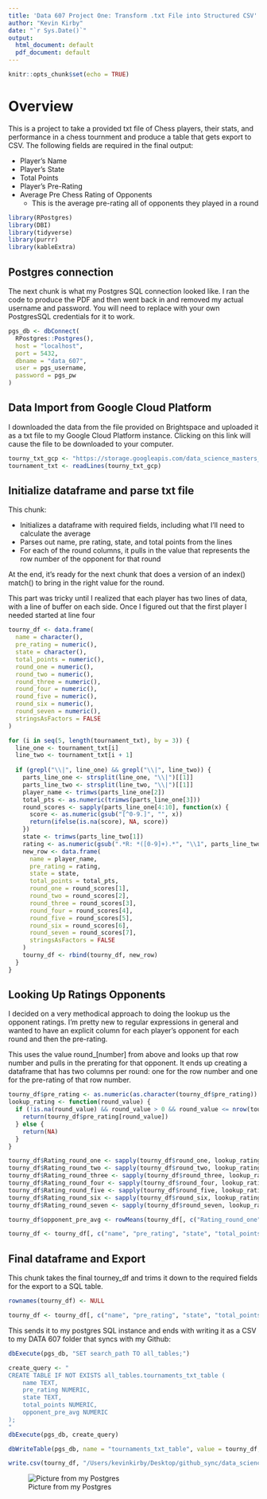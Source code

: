 ```yaml
---
title: 'Data 607 Project One: Transform .txt File into Structured CSV'
author: "Kevin Kirby"
date: "`r Sys.Date()`"
output:
  html_document: default
  pdf_document: default
---
```


```r
knitr::opts_chunk$set(echo = TRUE)
```


# Overview

This is a project to take a provided txt file of Chess players, their stats, and performance in a chess tournment and produce a table that gets export to CSV. The following fields are required in the final output:

* Player’s Name
* Player’s State 
* Total Points
* Player’s Pre-Rating
* Average Pre Chess Rating of Opponents
  * This is the average pre-rating all of opponents they played in a round

```r

library(RPostgres)
library(DBI)
library(tidyverse)
library(purrr)
library(kableExtra)

```


## Postgres connection

The next chunk is what my Postgres SQL connection looked like. I ran the code to produce the PDF and then went back in and removed my actual username and password. You will need to replace with your own PostgresSQL credentials for it to work.

```r

pgs_db <- dbConnect(
  RPostgres::Postgres(),
  host = "localhost",           
  port = 5432,                  
  dbname = "data_607", 
  user = pgs_username,       
  password = pgs_pw     
)
```

## Data Import from Google Cloud Platform

I downloaded the data from the file provided on Brightspace and uploaded it as a txt file to my Google Cloud Platform instance. Clicking on this link will cause the file to be downloaded to your computer.

```r

tourny_txt_gcp <- "https://storage.googleapis.com/data_science_masters_files/2024_fall/data_607_data_management/project_one/tournamentinfo.txt"
tournament_txt <- readLines(tourny_txt_gcp)

```


## Initialize dataframe and parse txt file

This chunk:

* Initializes a dataframe with required fields, including what I'll need to calculate the average
* Parses out name, pre rating, state, and total points from the lines
* For each of the round columns, it pulls in the value that represents the row number of the opponent for that round

At the end, it's ready for the next chunk that does a version of an index() match() to bring in the right value for the round.

This part was tricky until I realized that each player has two lines of data, with a line of buffer on each side. Once I figured out that the first player I needed started at line four

```r

tourny_df <- data.frame(
  name = character(), 
  pre_rating = numeric(), 
  state = character(), 
  total_points = numeric(),
  round_one = numeric(),
  round_two = numeric(),
  round_three = numeric(),
  round_four = numeric(),
  round_five = numeric(),
  round_six = numeric(),
  round_seven = numeric(),
  stringsAsFactors = FALSE
)

for (i in seq(5, length(tournament_txt), by = 3)) {
  line_one <- tournament_txt[i]
  line_two <- tournament_txt[i + 1]
  
  if (grepl("\\|", line_one) && grepl("\\|", line_two)) {
    parts_line_one <- strsplit(line_one, "\\|")[[1]]
    parts_line_two <- strsplit(line_two, "\\|")[[1]]
    player_name <- trimws(parts_line_one[2])
    total_pts <- as.numeric(trimws(parts_line_one[3]))
    round_scores <- sapply(parts_line_one[4:10], function(x) {
      score <- as.numeric(gsub("[^0-9.]", "", x))
      return(ifelse(is.na(score), NA, score))
    })
    state <- trimws(parts_line_two[1])
    rating <- as.numeric(gsub(".*R: *([0-9]+).*", "\\1", parts_line_two[2]))
    new_row <- data.frame(
      name = player_name,
      pre_rating = rating,
      state = state,
      total_points = total_pts,
      round_one = round_scores[1],
      round_two = round_scores[2],
      round_three = round_scores[3],
      round_four = round_scores[4],
      round_five = round_scores[5],
      round_six = round_scores[6],
      round_seven = round_scores[7],
      stringsAsFactors = FALSE
    )
    tourny_df <- rbind(tourny_df, new_row)
  }
}

```


## Looking Up Ratings Opponents

I decided on a very methodical approach to doing the lookup us the opponent ratings. I'm pretty new to regular expressions in general and wanted to have an explicit column for each player's opponent for each round and then the pre-rating.

This uses the value round_[number] from above and looks up that row number and pulls in the prerating for that opponent. It ends up creating a dataframe that has two columns per round: one for the row number and one for the pre-rating of that row number.

```r

tourny_df$pre_rating <- as.numeric(as.character(tourny_df$pre_rating))
lookup_rating <- function(round_value) {
  if (!is.na(round_value) && round_value > 0 && round_value <= nrow(tourny_df)) {
    return(tourny_df$pre_rating[round_value])
  } else {
    return(NA)  
  }
}

tourny_df$Rating_round_one <- sapply(tourny_df$round_one, lookup_rating)
tourny_df$Rating_round_two <- sapply(tourny_df$round_two, lookup_rating)
tourny_df$Rating_round_three <- sapply(tourny_df$round_three, lookup_rating)
tourny_df$Rating_round_four <- sapply(tourny_df$round_four, lookup_rating)
tourny_df$Rating_round_five <- sapply(tourny_df$round_five, lookup_rating)
tourny_df$Rating_round_six <- sapply(tourny_df$round_six, lookup_rating)
tourny_df$Rating_round_seven <- sapply(tourny_df$round_seven, lookup_rating)

tourny_df$opponent_pre_avg <- rowMeans(tourny_df[, c("Rating_round_one", "Rating_round_two", "Rating_round_three", "Rating_round_four", "Rating_round_five", "Rating_round_six", "Rating_round_seven")], na.rm = TRUE)

tourny_df <- tourny_df[, c("name", "pre_rating", "state", "total_points", "opponent_pre_avg")]


```

## Final dataframe and Export

This chunk takes the final tourney_df and trims it down to the required fields for the export to a SQL table.

```r

rownames(tourny_df) <- NULL

tourny_df <- tourny_df[, c("name", "pre_rating", "state", "total_points", "opponent_pre_avg")]

```


This sends it to my postgres SQL instance and ends with writing it as a CSV to my DATA 607 folder that syncs with my Github:

```r

dbExecute(pgs_db, "SET search_path TO all_tables;")

create_query <- "
CREATE TABLE IF NOT EXISTS all_tables.tournaments_txt_table (
    name TEXT,
    pre_rating NUMERIC,
    state TEXT,
    total_points NUMERIC,
    opponent_pre_avg NUMERIC
);
"
dbExecute(pgs_db, create_query)

dbWriteTable(pgs_db, name = "tournaments_txt_table", value = tourny_df, overwrite = TRUE, row.names = FALSE)

write.csv(tourny_df, "/Users/kevinkirby/Desktop/github_sync/data_science_masters_work/2024_Fall/data_607_data_management/project_one/tourny_df.csv", row.names = FALSE)


```

![Picture from my Postgres]("/Users/kevinkirby/Desktop/github_sync/data_science_masters_work/2024_Fall/data_607_data_management/project_one/postgres_table_confirm.png")


